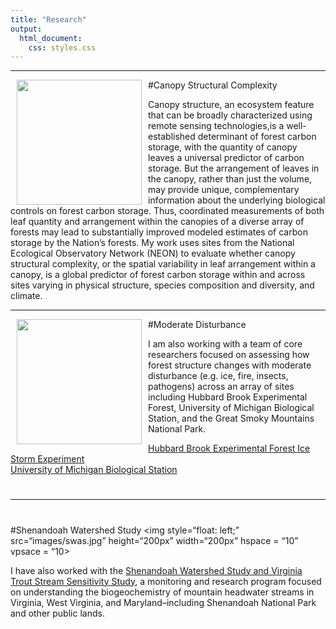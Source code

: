 ```yaml
---
title: "Research"
output:
  html_document:  
    css: styles.css
---
```

***
#Canopy Structural Complexity
<img style="float: left;" src="images/canopy.jpg" height="200px" width="200px" hspace = "10">
  
Canopy structure, an ecosystem feature that can be broadly characterized using remote sensing technologies,is a well-established determinant of forest carbon storage, with the quantity of canopy leaves a universal predictor of carbon storage. But the arrangement of leaves in the canopy, rather than just the volume, may provide unique, complementary information about the underlying biological controls on forest carbon storage. Thus, coordinated measurements of both leaf quantity and arrangement within the canopies of a diverse array of forests may lead to substantially improved modeled estimates of carbon storage by the Nation's forests. My work uses sites from the National Ecological Observatory Network (NEON) to evaluate whether canopy structural complexity, or the spatial variability in leaf arrangement within a canopy, is a global predictor of forest carbon storage within and across sites varying in physical structure, species composition and diversity, and climate.  

***
#Moderate Disturbance
<img style="float: left;" src="images/grsm.jpg" height="200px" width="200px" hspace = "10">

I am also working with a team of core researchers focused on assessing how forest structure changes with moderate disturbance (e.g. ice, fire, insects, pathogens) across an array of sites including Hubbard Brook Experimental Forest, University of Michigan Biological Station, and the Great Smoky Mountains National Park.  

[Hubbard Brook Experimental Forest Ice Storm Experiment](https://www.nrs.fs.fed.us/sustaining_forests/natural_disturbance/ice_storm_experiment/)  
[University of Michigan Biological Station](https://lsa.umich.edu/umbs)


#  
#  
#  
#  
#  
***
#  
#Shenandoah Watershed Study
<img style="float: left;" src="images/swas.jpg" height="200px" width="200px" hspace = "10" vpsace = "10>
    
I have also worked with the [Shenandoah Watershed Study and Virginia Trout Stream Sensitivity Study](http://people.virginia.edu/~swas/POST/scripts/overview.php), a monitoring and research program focused on understanding the biogeochemistry of mountain headwater streams in Virginia, West Virginia, and Maryland--including Shenandoah National Park and other public lands. 